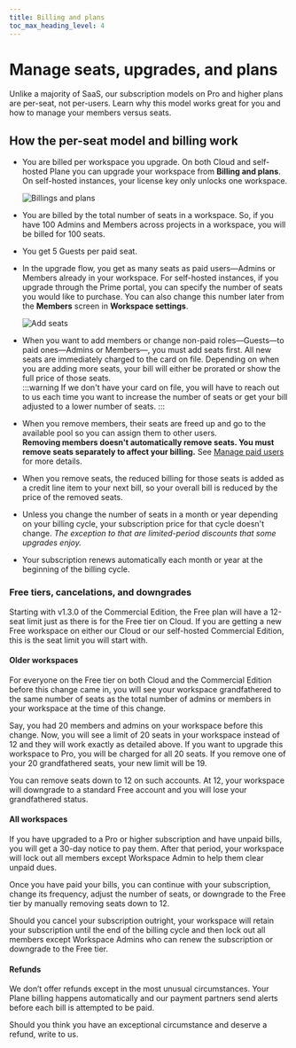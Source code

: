 ```yaml
---
title: Billing and plans
toc_max_heading_level: 4
---
```


# Manage seats, upgrades, and plans

Unlike a majority of SaaS, our subscription models on Pro and higher plans are per-seat, not per-users. Learn why this model works great for you and how to manage your members versus seats.

## How the per-seat model and billing work

- You are billed per workspace you upgrade. On both Cloud and self-hosted Plane you can upgrade your workspace from **Billing and plans**. On self-hosted instances, your license key only unlocks one workspace.

    ![Billings and plans](https://media.docs.plane.so/activate-license/billing-and-plans-cloud.webp#center)
- You are billed by the total number of seats in a workspace. So, if you have 100 Admins and Members across projects in a workspace, you will be billed for 100 seats.
- You get 5 Guests per paid seat.
- In the upgrade flow, you get as many seats as paid users—Admins or Members already in your workspace. For self-hosted instances, if you upgrade through the Prime portal, you can specify the number of seats you would like to purchase. You can also change this number later from the **Members** screen in **Workspace settings**.
    
    ![Add seats](https://media.docs.plane.so/activate-license/add-seats.webp#center)

- When you want to add members or change non-paid roles—Guests—to paid ones—Admins or Members—, you must add seats first. All new seats are immediately charged to the card on file. Depending on when you are adding more seats, your bill will either be prorated or show the full price of those seats.    
    :::warning
    If we don't have your card on file, you will have to reach out to us each time you want to increase the number of seats or get your bill adjusted to a lower number of seats.
    :::

- When you remove members, their seats are freed up and go to the available pool so you can assign them to other users.  
**Removing members doesn't automatically remove seats. You must remove seats separately to affect your billing.** See [Manage paid users](/workspaces-and-users/upgrade-plan#manage-paid-users) for more details.
    
- When you remove seats, the reduced billing for those seats is added as a credit line item to your next bill, so your overall bill is reduced by the price of the removed seats.

- Unless you change the number of seats in a month or year depending on your billing cycle, your subscription price for that cycle doesn't change. *The exception to that are limited-period discounts that some upgrades enjoy.*

- Your subscription renews automatically each month or year at the beginning of the billing cycle.

### Free tiers, cancelations, and downgrades
Starting with v1.3.0 of the Commercial Edition, the Free plan will have a 12-seat limit just as there is for the Free tier on Cloud. If you are getting a new Free workspace on either our Cloud or our self-hosted Commercial Edition, this is the seat limit you will start with.

#### Older workspaces
For everyone on the Free tier on both Cloud and the Commercial Edition before this change came in, you will see your workspace grandfathered to the same number of seats as the total number of admins or members in your workspace at the time of this change.  

Say, you had 20 members and admins on your workspace before this change. Now, you will see a limit of 20 seats in your workspace instead of 12 and they will work exactly as detailed above. If you want to upgrade this workspace to Pro, you will be charged for all 20 seats. If you remove one of your 20 grandfathered seats, your new limit will be 19.  

You can remove seats down to 12 on such accounts. At 12, your workspace will downgrade to a standard Free account and you will lose your grandfathered status.

#### All workspaces

If you have upgraded to a Pro or higher subscription and have unpaid bills, you will get a 30-day notice to pay them. After that period, your workspace will lock out all members except Workspace Admin to help them clear unpaid dues.  

Once you have paid your bills, you can continue with your subscription, change its frequency, adjust the number of seats, or downgrade to the Free tier by manually removing seats down to 12.  

Should you cancel your subscription outright, your workspace will retain your subscription until the end of the billing cycle and then lock out all members except Workspace Admins who can renew the subscription or downgrade to the Free tier.

#### Refunds

We don’t offer refunds except in the most unusual circumstances. Your Plane billing happens automatically and our payment partners send alerts before each bill is attempted to be paid.

Should you think you have an exceptional circumstance and deserve a refund, write to us.